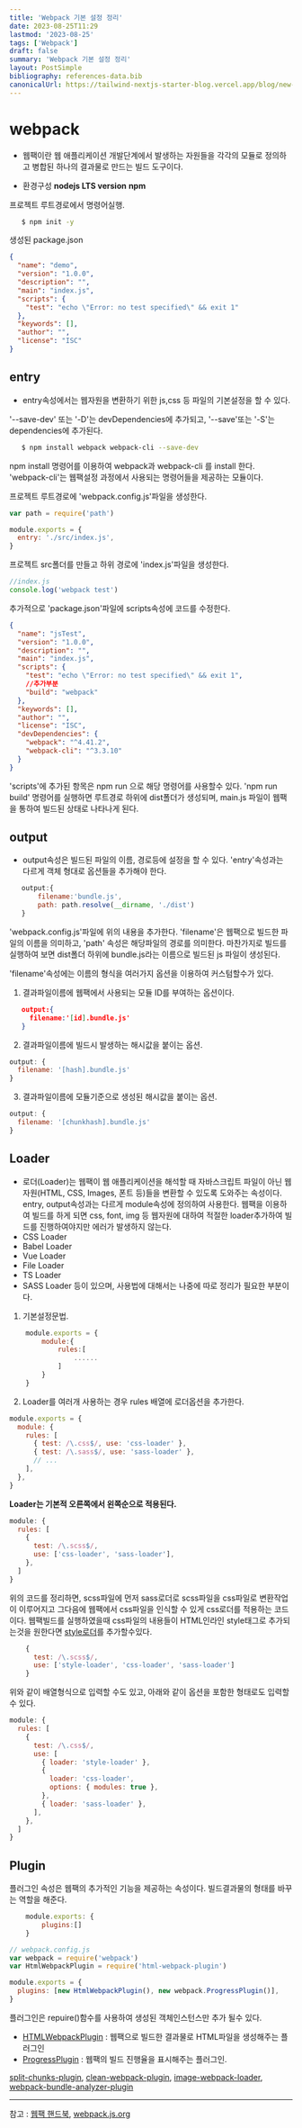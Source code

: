 ```yaml
---
title: 'Webpack 기본 설정 정리'
date: 2023-08-25T11:29
lastmod: '2023-08-25'
tags: ['Webpack']
draft: false
summary: 'Webpack 기본 설정 정리'
layout: PostSimple
bibliography: references-data.bib
canonicalUrl: https://tailwind-nextjs-starter-blog.vercel.app/blog/new-features-in-v1/
---
```


# webpack

- 웹팩이란 웹 애플리케이션 개발단계에서 발생하는 자원들을 각각의 모듈로 정의하고 병합된 하나의 결과물로 만드는 빌드 도구이다.

- 환경구성
  **nodejs LTS version**
  **npm**

프로젝트 루트경로에서 명령어실행.

```bash
   $ npm init -y
```

생성된 package.json

```json
{
  "name": "demo",
  "version": "1.0.0",
  "description": "",
  "main": "index.js",
  "scripts": {
    "test": "echo \"Error: no test specified\" && exit 1"
  },
  "keywords": [],
  "author": "",
  "license": "ISC"
}
```

## entry

- entry속성에서는 웹자원을 변환하기 위한 js,css 등 파일의 기본설정을 할 수 있다.

'--save-dev' 또는 '-D'는 devDependencies에 추가되고, '--save'또는 '-S'는 dependencies에 추가된다.

```bash
   $ npm install webpack webpack-cli --save-dev
```

npm install 명령어를 이용하여 webpack과 webpack-cli 를 install 한다.
'webpack-cli'는 웹팩설정 과정에서 사용되는 명령어들을 제공하는 모듈이다.

프로젝트 루트경로에 'webpack.config.js'파일을 생성한다.

```javascript
var path = require('path')

module.exports = {
  entry: './src/index.js',
}
```

프로젝트 src폴더를 만들고 하위 경로에 'index.js'파일을 생성한다.

```javascript
//index.js
console.log('webpack test')
```

추가적으로 'package.json'파일에 scripts속성에 코드를 수정한다.

```json
{
  "name": "jsTest",
  "version": "1.0.0",
  "description": "",
  "main": "index.js",
  "scripts": {
    "test": "echo \"Error: no test specified\" && exit 1",
    //추가부분
    "build": "webpack"
  },
  "keywords": [],
  "author": "",
  "license": "ISC",
  "devDependencies": {
    "webpack": "^4.41.2",
    "webpack-cli": "^3.3.10"
  }
}
```

'scripts'에 추가된 항목은 npm run 으로 해당 명령어를 사용할수 있다.
'npm run build' 명령어를 실행하면 루트경로 하위에 dist폴더가 생성되며, main.js 파일이 웹팩을 통하여 빌드된 상태로 나타나게 된다.

## output

- output속성은 빌드된 파일의 이름, 경로등에 설정을 할 수 있다.
  'entry'속성과는 다르게 객체 형대로 옵션들을 추가해야 한다.

```javascript
   output:{
       filename:'bundle.js',
       path: path.resolve(__dirname, './dist')
   }
```

'webpack.config.js'파일에 위의 내용을 추가한다.
'filename'은 웹팩으로 빌드한 파일의 이름을 의미하고, 'path' 속성은 해당파일의 경로를 의미한다.
마찬가지로 빌드를 실행하여 보면 dist폴더 하위에 bundle.js라는 이름으로 빌드된 js 파일이 생성된다.

'filename'속성에는 이름의 형식을 여러가지 옵션을 이용하여 커스텀할수가 있다.

1. 결과파일이름에 웹팩에서 사용되는 모듈 ID를 부여하는 옵션이다.

```json
   output:{
     filename:'[id].bundle.js'
   }
```

2. 결과파일이름에 빌드시 발생하는 해시값을 붙이는 옵션.

```javascript
output: {
  filename: '[hash].bundle.js'
}
```

3. 결과파일이름에 모듈기준으로 생성된 해시값을 붙이는 옵션.

```javascript
output: {
  filename: '[chunkhash].bundle.js'
}
```

## Loader

- 로더(Loader)는 웹팩이 웹 애플리케이션을 해석할 때 자바스크립트 파일이 아닌 웹 자원(HTML, CSS, Images, 폰트 등)들을 변환할 수 있도록 도와주는 속성이다.
  entry, output속성과는 다르게 module속성에 정의하여 사용한다.
  웹팩을 이용하여 빌드를 하게 되면 css, font, img 등 웹자원에 대하여 적절한 loader추가하여 빌드를 진행하여야지만 에러가 발생하지 않는다.
- CSS Loader
- Babel Loader
- Vue Loader
- File Loader
- TS Loader
- SASS Loader
  등이 있으며, 사용법에 대해서는 나중에 따로 정리가 필요한 부분이다.

1. 기본설정문법.

```javascript
    module.exports = {
        module:{
            rules:[
                ......
            ]
        }
    }
```

2. Loader를 여러개 사용하는 경우 rules 배열에 로더옵션을 추가한다.

```javascript
module.exports = {
  module: {
    rules: [
      { test: /\.css$/, use: 'css-loader' },
      { test: /\.sass$/, use: 'sass-loader' },
      // ...
    ],
  },
}
```

**Loader는 기본적 오른쪽에서 왼쪽순으로 적용된다.**

```javascript
module: {
  rules: [
    {
      test: /\.scss$/,
      use: ['css-loader', 'sass-loader'],
    },
  ]
}
```

위의 코드를 정리하면, scss파일에 먼저 sass로더로 scss파일을 css파일로 변환작업이 이루어지고 그다음에 웹팩에서 css파일을
인식할 수 있게 css로더를 적용하는 코드이다.
웹팩빌드를 실행하였을때 css파일의 내용들이 HTML인라인 style태그로 추가되는것을 원한다면 [style로더](https://webpack.js.org/loaders/style-loader/)를 추가할수있다.

```javascript
    {
      test: /\.scss$/,
      use: ['style-loader', 'css-loader', 'sass-loader']
    }
```

위와 같이 배열형식으로 입력할 수도 있고, 아래와 같이 옵션을 포함한 형태로도 입력할 수 있다.

```javascript
module: {
  rules: [
    {
      test: /\.css$/,
      use: [
        { loader: 'style-loader' },
        {
          loader: 'css-loader',
          options: { modules: true },
        },
        { loader: 'sass-loader' },
      ],
    },
  ]
}
```

## Plugin

플러그인 속성은 웹팩의 추가적인 기능을 제공하는 속성이다. 빌드결과물의 형태를 바꾸는 역할을 해준다.

```javascript
    module.exports: {
        plugins:[]
    }
```

```javascript
// webpack.config.js
var webpack = require('webpack')
var HtmlWebpackPlugin = require('html-webpack-plugin')

module.exports = {
  plugins: [new HtmlWebpackPlugin(), new webpack.ProgressPlugin()],
}
```

플러그인은 repuire()함수를 사용하여 생성된 객체인스턴스만 추가 될수 있다.

- [HTMLWebpackPlugin](https://webpack.js.org/plugins/html-webpack-plugin/) : 웹팩으로 빌드한 결과물로 HTML파일을 생성해주는 플러그인
- [ProgressPlugin](https://webpack.js.org/plugins/progress-plugin/#root) : 웹팩의 빌드 진행율을 표시해주는 플러그인.

[split-chunks-plugin](https://webpack.js.org/plugins/split-chunks-plugin/), [clean-webpack-plugin](https://www.npmjs.com/package/clean-webpack-plugin), [image-webpack-loader](https://github.com/tcoopman/image-webpack-loader), [webpack-bundle-analyzer-plugin](https://github.com/webpack-contrib/webpack-bundle-analyzer)

---

참고 : [웹팩 핸드북](https://joshua1988.github.io/webpack-guide/), [webpack.js.org](https://webpack.js.org/)
